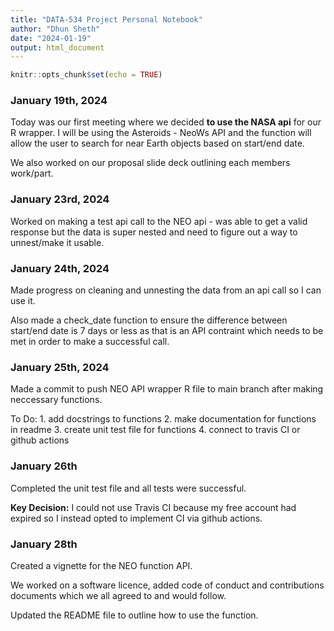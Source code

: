 ---
title: "DATA-534 Project Personal Notebook"
author: "Dhun Sheth"
date: "2024-01-19"
output: html_document
---

```{r setup, include=FALSE}
knitr::opts_chunk$set(echo = TRUE)
```

### January 19th, 2024
Today was our first meeting where we decided **to use the NASA api** for our R wrapper. I will be using the Asteroids - NeoWs API and the function will allow the user to search for near Earth objects based on start/end date. 

We also worked on our proposal slide deck outlining each members work/part.

### January 23rd, 2024
Worked on making a test api call to the NEO api - was able to get a valid response but the data is super nested and need to figure out a way to unnest/make it usable. 

### January 24th, 2024
Made progress on cleaning and unnesting the data from an api call so I can use it. 

Also made a check_date function to ensure the difference between start/end date is 7 days or less as that is an API contraint which needs to be met in order to make a successful call.

### January 25th, 2024
Made a commit to push NEO API wrapper R file to main branch after making neccessary functions. 

To Do:
1. add docstrings to functions
2. make documentation for functions in readme
3. create unit test file for functions
4. connect to travis CI or github actions

### January 26th 
Completed the unit test file and all tests were successful. 

**Key Decision:** I could not use Travis CI because my free account had expired so I instead opted to implement CI via github actions. 

### January 28th
Created a vignette for the NEO function API. 

We worked on a software licence, added code of conduct and contributions documents which we all agreed to and would follow.

Updated the README file to outline how to use the function.